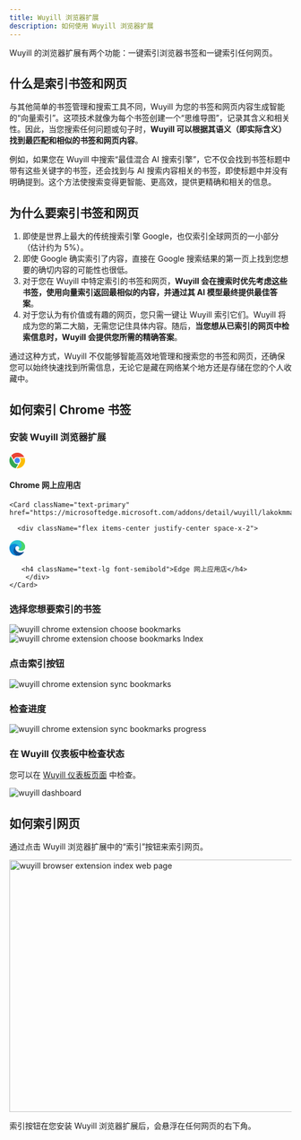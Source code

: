 ```yaml
---
title: Wuyill 浏览器扩展
description: 如何使用 Wuyill 浏览器扩展
---
```


Wuyill 的浏览器扩展有两个功能：一键索引浏览器书签和一键索引任何网页。

## 什么是索引书签和网页

与其他简单的书签管理和搜索工具不同，Wuyill 为您的书签和网页内容生成智能的“向量索引”。这项技术就像为每个书签创建一个“思维导图”，记录其含义和相关性。因此，当您搜索任何问题或句子时，**Wuyill 可以根据其语义（即实际含义）找到最匹配和相似的书签和网页内容**。

例如，如果您在 Wuyill 中搜索“最佳混合 AI 搜索引擎”，它不仅会找到书签标题中带有这些关键字的书签，还会找到与 AI 搜索内容相关的书签，即使标题中并没有明确提到。这个方法使搜索变得更智能、更高效，提供更精确和相关的信息。

## 为什么要索引书签和网页

1. 即使是世界上最大的传统搜索引擎 Google，也仅索引全球网页的一小部分（估计约为 5%）。
2. 即使 Google 确实索引了内容，直接在 Google 搜索结果的第一页上找到您想要的确切内容的可能性也很低。
3. 对于您在 Wuyill 中特定索引的书签和网页，**Wuyill 会在搜索时优先考虑这些书签，使用向量索引返回最相似的内容，并通过其 AI 模型最终提供最佳答案**。
4. 对于您认为有价值或有趣的网页，您只需一键让 Wuyill 索引它们。Wuyill 将成为您的第二大脑，无需您记住具体内容。随后，**当您想从已索引的网页中检索信息时，Wuyill 会提供您所需的精确答案**。

通过这种方式，Wuyill 不仅能够智能高效地管理和搜索您的书签和网页，还确保您可以始终快速找到所需信息，无论它是藏在网络某个地方还是存储在您的个人收藏中。

## 如何索引 Chrome 书签

<Steps>

### 安装 Wuyill 浏览器扩展

<div className="grid grid-cols-2 gap-4">
    <Card className="text-primary" href="https://chromewebstore.google.com/detail/wuyill/dndjodcanbhkomcgihbhcejogiimdmpk">
        <div className="flex items-center justify-center space-x-2">
            <svg viewBox="0 0 1024 1024" version="1.1" xmlns="http://www.w3.org/2000/svg" p-id="3937" width="28" height="28">
                <path d="M123.648 178.346667C361.642667-98.602667 802.986667-43.946667 967.936 279.68h-396.501333c-71.424 0-117.546667-1.621333-167.509334 24.661333-58.709333 30.933333-102.997333 88.234667-118.485333 155.52L123.648 178.389333z" fill="#EA4335" p-id="3938" data-v-626ab800=""></path>
                <path d="M341.674667 512c0 93.866667 76.330667 170.24 170.154666 170.24 93.866667 0 170.154667-76.373333 170.154667-170.24s-76.330667-170.24-170.154667-170.24c-93.866667 0-170.154667 76.373333-170.154666 170.24z" fill="#4285F4" p-id="3939" data-v-626ab800=""></path>
                <path d="M577.877333 734.848c-95.530667 28.373333-207.274667-3.114667-268.501333-108.8-46.762667-80.64-170.24-295.765333-226.346667-393.557333-196.565333 301.226667-27.136 711.808 329.685334 781.866666l165.12-279.509333z" fill="#34A853" p-id="3940" data-v-626ab800=""></path>
                <path d="M669.866667 341.76a233.130667 233.130667 0 0 1 43.008 286.634667c-40.576 69.973333-170.154667 288.682667-232.96 394.581333 367.658667 22.656 635.733333-337.664 514.645333-681.258667H669.866667z" fill="#FBBC05" p-id="3941" data-v-626ab800=""></path>
            </svg>
            <h4 className="text-lg font-semibold">Chrome 网上应用店</h4>
        </div>
    </Card>

    <Card className="text-primary" href="https://microsoftedge.microsoft.com/addons/detail/wuyill/lakokmmabgokjgnjfobhommkjpppihco">

      <div className="flex items-center justify-center space-x-2">

<svg viewBox="0 0 1024 1024" version="1.1" xmlns="http://www.w3.org/2000/svg" p-id="5936" width="28" height="28">
    <path
        d="M923.69886 761.758375a328.212997 328.212997 0 0 1-41.986312 18.793873 408.90669 408.90669 0 0 1-143.553199 25.991526c-189.138338 0-353.884628-129.957632-353.884629-297.10314a125.479092 125.479092 0 0 1 65.578621-109.16441c-171.144204 7.197653-215.129864 185.539511-215.129865 289.905486 0 295.503661 272.311222 325.493884 331.092059 325.493884 31.589701 0 79.174188-9.197002 107.964802-18.394003l5.198305-1.599479a511.833134 511.833134 0 0 0 266.313178-211.131168 15.994785 15.994785 0 0 0-4.798436-21.99283 16.834512 16.834512 0 0 0-16.794524-0.799739z"
        fill="#0F5197"
        p-id="5937"
        data-v-626ab800=""
    ></path>
    <path
        d="M422.662206 965.29202A317.816387 317.816387 0 0 1 331.891798 880.119787a322.734783 322.734783 0 0 1 117.961543-479.843563 132.47681 132.47681 0 0 1 61.979793-15.994786 130.317514 130.317514 0 0 1 102.766497 51.983053 128.79801 128.79801 0 0 1 25.591657 74.775622c0-0.799739 97.968061-318.29623-319.895709-318.296231-175.54277 0-319.895709 166.745638-319.895709 312.698056a521.50998 521.50998 0 0 0 48.384226 223.926996 512.113043 512.113043 0 0 0 625.396111 268.312526 303.02121 303.02121 0 0 1-251.518001-32.38944z"
        fill="#0C88DA"
        p-id="5938"
        data-v-626ab800=""
    ></path>
    <path
        d="M609.001456 595.412606c-3.198957 3.998696-13.195698 9.996741-13.195698 22.792569 0 10.396611 6.797784 20.393351 18.793873 28.790614 57.581228 39.986964 165.945899 34.788658 166.345769 34.788659a238.922108 238.922108 0 0 0 121.160499-33.18918 245.120087 245.120087 0 0 0 121.56037-211.531038c1.199609-89.570799-31.989571-149.151374-45.185269-175.54277a440.496391 440.496391 0 0 0-83.732702-113.842886 493.639066 493.639066 0 0 0-142.673486-97.088347A582.530086 582.530086 0 0 0 511.833134 0.006718 511.833134 511.833134 0 0 0 0 504.642199c1.999348-145.952417 147.152026-263.91396 319.895709-263.91396 13.995437 0 93.969365 1.199609 167.945247 40.386833 65.178751 34.388789 99.567539 75.575361 123.159848 116.761934 24.791917 42.786051 29.190483 96.368582 29.190484 117.961543s-10.79648 53.182662-31.189832 79.574057z"
        fill="#2CC3D5"
        p-id="5939"
        data-v-626ab800=""
    ></path>
    <path
        d="M649.548237 15.12179s372.638514 385.154434-48.544174 593.246592c0 0-27.231122 45.225256 102.846471 68.61763 0 0 215.489747 46.824734 302.461393-142.513538 17.51429-59.380641 33.109206-151.390644-13.195698-253.797259a427.860511 427.860511 0 0 0-76.974905-113.682937 546.381871 546.381871 0 0 0-113.083134-94.68913c-68.457682-34.988593-153.509953-57.181358-153.509953-57.181358z"
        fill="#49D668"
        p-id="5940"
        data-v-626ab800=""
    ></path>
</svg>

       <h4 className="text-lg font-semibold">Edge 网上应用店</h4>
        </div>
    </Card>

</div>

### 选择您想要索引的书签

<img className="mt-4 overflow-hidden rounded-lg border" src="/images/doc/extension-2.png" alt="wuyill chrome extension choose bookmarks" />

<img className="my-4 overflow-hidden rounded-lg border" src="/images/doc/extension-3.png" alt="wuyill chrome extension choose bookmarks Index" />

### 点击索引按钮

<img className="my-4 overflow-hidden rounded-lg border" src="/images/doc/extension-bookmarks.webp" alt="wuyill chrome extension sync bookmarks" />

### 检查进度

<img className="my-4 overflow-hidden rounded-lg border" src="/images/doc/extension-5.png" alt="wuyill chrome extension sync bookmarks progress" />

### 在 Wuyill 仪表板中检查状态

您可以在 [Wuyill 仪表板页面](https://www.wuyill.com/dashboard) 中检查。

<img className="my-4 overflow-hidden rounded-lg border" src="/images/changelog/dashboard.png" alt="wuyill dashboard" />

</Steps>

## 如何索引网页

通过点击 Wuyill 浏览器扩展中的“索引”按钮来索引网页。

<Image
    className="mt-4 overflow-hidden rounded-lg border"
    src="/images/changelog/extension-index.webp"
    width="800"
    height="450"
    alt="wuyill browser extension index web page"
/>

索引按钮在您安装 Wuyill 浏览器扩展后，会悬浮在任何网页的右下角。
